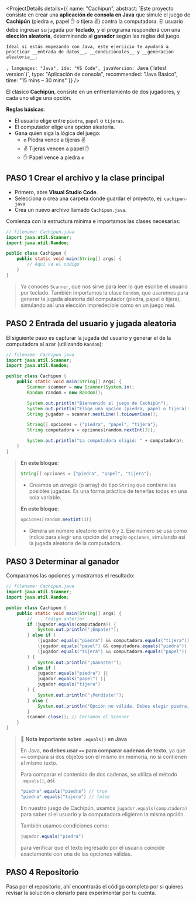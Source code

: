 <FloatingToC/>

<ProjectDetails 
  details={{
    name: "Cachipun",
    abstract: `Este proyecto consiste en crear una __aplicación de consola en Java__ que simule el juego de __Cachipún__ (piedra ✊, papel ✋ o tijera ✌️) contra la computadora. El usuario debe ingresar su jugada por __teclado__, y el programa responderá con una **elección aleatoria**, determinando al **ganador** según las reglas del juego.
    
    Ideal si estás empezando con Java, este ejercicio te ayudará a practicar __entrada de datos__, __condicionales__ y __generación aleatoria__.
`,
    languages: "Java",
    ide: "VS Code",
    javaVersion: `Java (\`latest version\`)`,
    type: "Aplicación de consola",
    recommended: "Java Básico",
    time: "15 mins – 30 mins"
  }}
/>


El clásico **Cachipún**, consiste en un enfrentamiento de dos jugadores, y cada uno elige una opción.

__Reglas básicas__:

* El usuario elige entre `piedra`, `papel` o `tijeras`.
* El computador elige una opción aleatoria.
* Gana quien siga la lógica del juego: 
    - ✊ Piedra vence a tijeras ✌️  
    - ✌️ Tijeras vencen a papel ✋
    - ✋ Papel vence a piedra ✊


## PASO 1 Crear el archivo y la clase principal

- Primero, abre __Visual Studio Code__.
- Selecciona o crea una carpeta donde guardar el proyecto, ej: `cachipun-java`
- Crea un nuevo archivo llamado `Cachipun.java`.

Comienza con la estructura mínima e importamos las clases necesarias:

```java
// filename: Cachipun.java
import java.util.Scanner;
import java.util.Random;

public class Cachipun {
    public static void main(String[] args) {
        // Aquí va el código
    }
}
```

> Ya conoces `Scanner`, que nos sirve para leer lo que escribe el usuario por teclado. También importamos la clase `Random`, que usaremos para generar la jugada aleatoria del computador (piedra, papel o tijera), simulando así una elección impredecible como en un juego real.

## PASO 2 Entrada del usuario y jugada aleatoria

El siguiente paso es capturar la jugada del usuario y generar el de la computadora al azar (utilizando `Random`):


```java
// filename: Cachipun.java
import java.util.Scanner;
import java.util.Random;

public class Cachipun {
	public static void main(String[] args) {
		Scanner scanner = new Scanner(System.in);
		Random random = new Random();

		System.out.println("Bienvenido al juego de Cachipún");
		System.out.println("Elige una opción (piedra, papel o tijera): ");
		String jugador = scanner.nextLine().toLowerCase();

		String[] opciones = {"piedra", "papel", "tijera"};
		String computadora = opciones[random.nextInt(3)];

		System.out.println("La computadora eligió: " + computadora);
	}
}
```

> __En este bloque__:
> ```java
> String[] opciones = {"piedra", "papel", "tijera"};
> ```
> - Creamos un *arreglo* (o array) de tipo `String` que contiene las posibles jugadas. Es una forma práctica de tenerlas todas en una sola variable.  
>
> __En este bloque__:
> ```java
> opciones[random.nextInt(3)]
> ```
> - Genera un número aleatorio entre `0` y `2`. Ese número se usa como índice para elegir una opción del arreglo `opciones`, simulando así la jugada aleatoria de la computadora.


## PASO 3 Determinar al ganador

Comparamos las opciones y mostramos el resultado:

```java
// filename: Cachipun.java
import java.util.Scanner;
import java.util.Random;

public class Cachipun {
	public static void main(String[] args) {
		// ... Código anterior
		if (jugador.equals(computadora)) {
			System.out.println("¡Empate!");
		} else if (
			(jugador.equals("piedra") && computadora.equals("tijera")) ||
			(jugador.equals("papel") && computadora.equals("piedra")) ||
			(jugador.equals("tijera") && computadora.equals("papel"))
		) {
			System.out.println("¡Ganaste!");
		} else if (
			jugador.equals("piedra") ||
			jugador.equals("papel") ||
			jugador.equals("tijera")
		) {
			System.out.println("¡Perdiste!");
		} else {
			System.out.println("Opción no válida. Debes elegir piedra, papel o tijera.");
		}
		scanner.close(); // Cerramos el Scanner
	}
}
```

> 📌 **Nota importante sobre `.equals()` en Java**
>
> En Java, **no debes usar `==` para comparar cadenas de texto**, ya que `==` compara si dos objetos son el mismo en memoria, no si contienen el mismo texto.
>
> Para comparar el contenido de dos cadenas, se utiliza el método `.equals()`, así:
>
> ```java
> "piedra".equals("piedra") // true
> "piedra".equals("tijera") // false
> ```
>
> En nuestro juego de Cachipún, usamos `jugador.equals(computadora)` para saber si el usuario y la computadora eligieron la misma opción.
>
> También usamos condiciones como:
>
> ```java
> jugador.equals("piedra")
> ```
>
> para verificar que el texto ingresado por el usuario coincide exactamente con una de las opciones válidas.

## PASO 4 Repositorio

Pasa por el repositorio, ahí encontrarás el código completo por si quieres revisar la solución o clonarlo para experimentar por tu cuenta.

<GitHubRepo
  owner="mc-herrera-90"
  repo="cachipun-java"
/>
